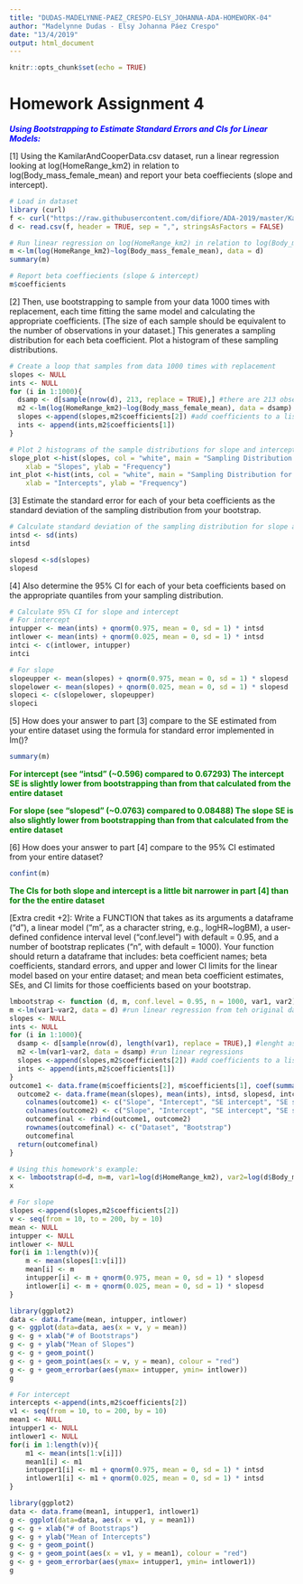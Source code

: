 ```yaml
---
title: "DUDAS-MADELYNNE-PAEZ_CRESPO-ELSY_JOHANNA-ADA-HOMEWORK-04"
author: "Madelynne Dudas - Elsy Johanna Páez Crespo"
date: "13/4/2019"
output: html_document
---
```


```r
knitr::opts_chunk$set(echo = TRUE)
```

# Homework Assignment 4

<span style="color:blue">***Using Bootstrapping to Estimate Standard Errors and CIs for Linear Models:***</span>

[1] Using the KamilarAndCooperData.csv dataset, run a linear regression looking at log(HomeRange_km2) in relation to log(Body_mass_female_mean) and report your beta coeffiecients (slope and intercept).

```r
# Load in dataset
library (curl)
f <- curl("https://raw.githubusercontent.com/difiore/ADA-2019/master/KamilarAndCooperData.csv")
d <- read.csv(f, header = TRUE, sep = ",", stringsAsFactors = FALSE)

# Run linear regression on log(HomeRange_km2) in relation to log(Body_mass_female_mean)
m <-lm(log(HomeRange_km2)~log(Body_mass_female_mean), data = d)
summary(m)

# Report beta coeffiecients (slope & intercept)
m$coefficients
```

[2] Then, use bootstrapping to sample from your data 1000 times with replacement, each time fitting the same model and calculating the appropriate coefficients. [The size of each sample should be equivalent to the number of observations in your dataset.] This generates a sampling distribution for each beta coefficient. Plot a histogram of these sampling distributions.

```r
# Create a loop that samples from data 1000 times with replacement
slopes <- NULL
ints <- NULL
for (i in 1:1000){
  dsamp <- d[sample(nrow(d), 213, replace = TRUE),] #there are 213 observations in the dataset
  m2 <-lm(log(HomeRange_km2)~log(Body_mass_female_mean), data = dsamp) #run linear regressions
  slopes <-append(slopes,m2$coefficients[2]) #add coefficients to a list for each coefficient to generate sampling distributions
  ints <- append(ints,m2$coefficients[1])
}
```

```r
# Plot 2 histograms of the sample distributions for slope and intercept
slope_plot <-hist(slopes, col = "white", main = "Sampling Distribution for Slope", 
    xlab = "Slopes", ylab = "Frequency")
int_plot <-hist(ints, col = "white", main = "Sampling Distribution for Intercept", 
    xlab = "Intercepts", ylab = "Frequency")
```

[3] Estimate the standard error for each of your beta coefficients as the standard deviation of the sampling distribution from your bootstrap.

```r
# Calculate standard deviation of the sampling distribution for slope and intercept
intsd <- sd(ints)
intsd

slopesd <-sd(slopes)
slopesd
```

[4] Also determine the 95% CI for each of your beta coefficients based on the appropriate quantiles from your sampling distribution.

```r
# Calculate 95% CI for slope and intercept
# For intercept
intupper <- mean(ints) + qnorm(0.975, mean = 0, sd = 1) * intsd
intlower <- mean(ints) + qnorm(0.025, mean = 0, sd = 1) * intsd  
intci <- c(intlower, intupper)
intci

# For slope
slopeupper <- mean(slopes) + qnorm(0.975, mean = 0, sd = 1) * slopesd
slopelower <- mean(slopes) + qnorm(0.025, mean = 0, sd = 1) * slopesd  
slopeci <- c(slopelower, slopeupper)
slopeci
```

[5] How does your answer to part [3] compare to the SE estimated from your entire dataset using the formula for standard error implemented in lm()?

```r
summary(m)
```
<span style="color:green">**For intercept (see "intsd" (~0.596) compared to 0.67293) The intercept SE is slightly lower from bootstrapping than from that calculated from the entire dataset**</span>

<span style="color:green">**For slope (see "slopesd" (~0.0763) compared to 0.08488) The slope SE is also slightly lower from bootstrapping than from that calculated from the entire dataset**</span>

[6] How does your answer to part [4] compare to the 95% CI estimated from your entire dataset?
```r
confint(m)
```

<span style="color:green">**The CIs for both slope and intercept is a little bit narrower in part [4] than for the the entire dataset**</span>

[Extra credit +2]: Write a FUNCTION that takes as its arguments a dataframe ("d"), a linear model ("m", as a character string, e.g., logHR~logBM), a user-defined confidence interval level ("conf.level") with default = 0.95, and a number of bootstrap replicates ("n", with default = 1000). Your function should return a dataframe that includes: beta coefficient names; beta coefficients, standard errors, and upper and lower CI limits for the linear model based on your entire dataset; and mean beta coefficient estimates, SEs, and CI limits for those coefficients based on your bootstrap.

```r
lmbootstrap <- function (d, m, conf.level = 0.95, n = 1000, var1, var2) {
m <-lm(var1~var2, data = d) #run linear regression from teh original dataset
slopes <- NULL
ints <- NULL
for (i in 1:1000){
  dsamp <- d[sample(nrow(d), length(var1), replace = TRUE),] #lenght as the lenght of a variable including in the linear model
  m2 <-lm(var1~var2, data = dsamp) #run linear regressions
  slopes <-append(slopes,m2$coefficients[2]) #add coefficients to a list for each coefficient to generate sampling distributions
  ints <- append(ints,m2$coefficients[1])
}
outcome1 <- data.frame(m$coefficients[2], m$coefficients[1], coef(summary(m))[1, "Std. Error"], coef(summary(m))[2, "Std. Error"], confint(m)[1, "97.5 %"], confint(m)[1, "2.5 %"], confint(m)[2, "97.5 %"], confint(m)[2, "2.5 %"])
  outcome2 <- data.frame(mean(slopes), mean(ints), intsd, slopesd, intci[2], intci[1], slopeci[2], slopeci[1])
    colnames(outcome1) <- c("Slope", "Intercept", "SE intercept", "SE slope", "Upper CI (intercept)", "Lower CI (intercept)", "Upper CI (slope)","Lower CI (slope)")
    colnames(outcome2) <- c("Slope", "Intercept", "SE intercept", "SE slope", "Upper CI (intercept)", "Lower CI (intercept)", "Upper CI (slope)","Lower CI (slope)")
    outcomefinal <- rbind(outcome1, outcome2)
    rownames(outcomefinal) <- c("Dataset", "Bootstrap")
    outcomefinal
  return(outcomefinal)
}
```

```r
# Using this homework's example:
x <- lmbootstrap(d=d, m=m, var1=log(d$HomeRange_km2), var2=log(d$Body_mass_female_mean))
x
```

[Extra Credit +1]: Graph each beta value from the linear model and its corresponding mean value, lower CI and upper CI from a bootstrap as a function of number of bootstraps from 10 to 200 by 10s.

```r
# For slope
slopes <-append(slopes,m2$coefficients[2]) 
v <- seq(from = 10, to = 200, by = 10)
mean <- NULL
intupper <- NULL
intlower <- NULL
for(i in 1:length(v)){
	m <- mean(slopes[1:v[i]])
	mean[i] <- m
	intupper[i] <- m + qnorm(0.975, mean = 0, sd = 1) * slopesd
	intlower[i] <- m + qnorm(0.025, mean = 0, sd = 1) * slopesd 
}

library(ggplot2)
data <- data.frame(mean, intupper, intlower) 
g <- ggplot(data=data, aes(x = v, y = mean))
g <- g + xlab("# of Bootstraps")
g <- g + ylab("Mean of Slopes")
g <- g + geom_point()
g <- g + geom_point(aes(x = v, y = mean), colour = "red")
g <- g + geom_errorbar(aes(ymax= intupper, ymin= intlower))
g
```

```r
# For intercept
intercepts <-append(ints,m2$coefficients[2]) 
v1 <- seq(from = 10, to = 200, by = 10)
mean1 <- NULL
intupper1 <- NULL
intlower1 <- NULL
for(i in 1:length(v)){
	m1 <- mean(ints[1:v[i]])
	mean1[i] <- m1
	intupper1[i] <- m1 + qnorm(0.975, mean = 0, sd = 1) * intsd
	intlower1[i] <- m1 + qnorm(0.025, mean = 0, sd = 1) * intsd 
}

library(ggplot2)
data <- data.frame(mean1, intupper1, intlower1)
g <- ggplot(data=data, aes(x = v1, y = mean1))
g <- g + xlab("# of Bootstraps")
g <- g + ylab("Mean of Intercepts")
g <- g + geom_point()
g <- g + geom_point(aes(x = v1, y = mean1), colour = "red")
g <- g + geom_errorbar(aes(ymax= intupper1, ymin= intlower1))
g
```

